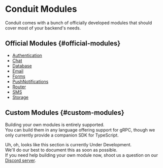 # Conduit Modules

Conduit comes with a bunch of officially developed modules that should cover most of your backend's needs.

## Official Modules {#official-modules}

- [Authentication](authentication)
- [Chat](chat)
- [Database](database)
- [Email](email)
- [Forms](forms)
- [PushNotifications](push-notifications)
- [Router](router)
- [SMS](sms)
- [Storage](storage)

## Custom Modules {#custom-modules}

Building your own modules is entirely supported.<br />
You can build them in any language offering support for gRPC, though we only currently provide a companion SDK for TypeScript.

Uh, oh, looks like this section is currently Under Development.<br />
We'll do our best to document this as soon as possible.<br />
If you need help building your own module now, shoot us a question on our [Discord server](https://discord.com/invite/fBqUQ23M7g).

